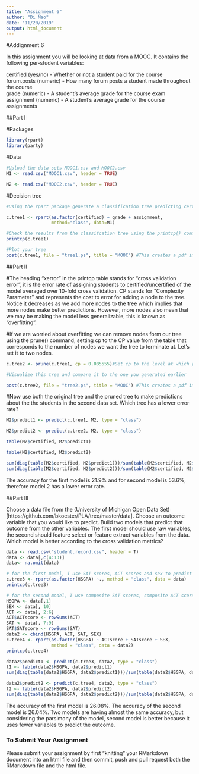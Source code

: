 ```yaml
---
title: "Assignment 6"
author: "Di Mao"
date: "11/20/2019"
output: html_document
---
```

#Addignment 6

In this assignment you will be looking at data from a MOOC. It contains the following per-student variables:

certified (yes/no) - Whether or not a student paid for the course  
forum.posts (numeric) - How many forum posts a student made throughout the course  
grade (numeric) - A student's average grade for the course exam  
assignment (numeric) - A student's average grade for the course assignments  

##Part I

#Packages
```r
library(rpart)
library(party)
```

#Data
```r
#Upload the data sets MOOC1.csv and MOOC2.csv
M1 <- read.csv("MOOC1.csv", header = TRUE)

M2 <- read.csv("MOOC2.csv", header = TRUE)

```

#Decision tree
```r
#Using the rpart package generate a classification tree predicting certified from the other variables in the M1 data frame. Which variables should you use?

c.tree1 <- rpart(as.factor(certified) ~ grade + assignment, 
                 method="class", data=M1)

#Check the results from the classifcation tree using the printcp() command
printcp(c.tree1)

#Plot your tree
post(c.tree1, file = "tree1.ps", title = "MOOC") #This creates a pdf image of the tree

```

##Part II

#The heading "xerror" in the printcp table stands for "cross validation error", it is the error rate of assigning students to certified/uncertified of the model averaged over 10-fold cross validation. CP stands for "Complexity Parameter" and represents the cost to error for adding a node to the tree. Notice it decreases as we add more nodes to the tree which implies that more nodes make better predictions. However, more nodes also mean that we may be making the model less generalizable, this is known as "overfitting".

#If we are worried about overfitting we can remove nodes form our tree using the prune() command, setting cp to the CP value from the table that corresponds to the number of nodes we want the tree to terminate at. Let's set it to two nodes.

```r
c.tree2 <- prune(c.tree1, cp = 0.085555)#Set cp to the level at which you want the tree to end

#Visualize this tree and compare it to the one you generated earlier

post(c.tree2, file = "tree2.ps", title = "MOOC") #This creates a pdf image of the tree
```

#Now use both the original tree and the pruned tree to make predictions about the the students in the second data set. Which tree has a lower error rate?

```r
M2$predict1 <- predict(c.tree1, M2, type = "class")

M2$predict2 <- predict(c.tree2, M2, type = "class")

table(M2$certified, M2$predict1)

table(M2$certified, M2$predict2)

sum(diag(table(M2$certified, M2$predict1)))/sum(table(M2$certified, M2$predict1))
sum(diag(table(M2$certified, M2$predict2)))/sum(table(M2$certified, M2$predict2))
```
The accuracy for the first model is 21.9% and for second model is 53.6%, therefore model 2 has a lower error rate.

##Part III

Choose a data file from the (University of Michigan Open Data Set)[https://github.com/bkoester/PLA/tree/master/data]. Choose an outcome variable that you would like to predict. Build two models that predict that outcome from the other variables. The first model should use raw variables, the second should feature select or feature extract variables from the data. Which model is better according to the cross validation metrics?

```r
data <- read.csv("student.record.csv", header = T)
data <- data[,c(4:13)]
data<- na.omit(data)

# for the first model, I use SAT scores, ACT scores and sex to predict GPA
c.tree3 <- rpart(as.factor(HSGPA) ~., method = "class", data = data)
printcp(c.tree3)

# for the second model, I use composite SAT scores, composite ACT scores and sex to predict GPA
HSGPA <- data[,1]
SEX <- data[, 10]
ACT <- data[, 2:6]
ACT$ACTscore <- rowSums(ACT)
SAT <- data[, 7:9]
SAT$SATscore <- rowSums(SAT)
data2 <- cbind(HSGPA, ACT, SAT, SEX)
c.tree4 <- rpart(as.factor(HSGPA) ~ ACTscore + SATscore + SEX, 
                 method = "class", data = data2)
printcp(c.tree4)

data2$predict1 <- predict(c.tree3, data2, type = "class")
t1 <- table(data2$HSGPA, data2$predict1)
sum(diag(table(data2$HSGPA, data2$predict1)))/sum(table(data2$HSGPA, data2$predict1))

data2$predict2 <- predict(c.tree4, data2, type = "class")
t2 <- table(data2$HSGPA, data2$predict2)
sum(diag(table(data2$HSGPA, data2$predict2)))/sum(table(data2$HSGPA, data2$predict2))
```
The accuracy of the first model is 26.08%. The accuracy of the second model is 26.04%. Two models are having almost the same accuracy, but considering the parsimony of the model, second model is better because it uses fewer variables to predict the outcome.

### To Submit Your Assignment

Please submit your assignment by first "knitting" your RMarkdown document into an html file and then commit, push and pull request both the RMarkdown file and the html file.